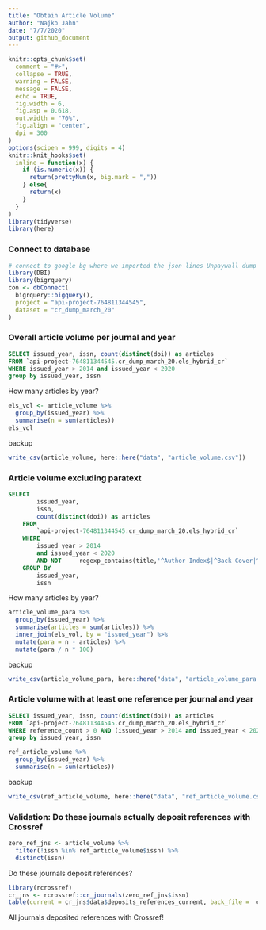 ```yaml
---
title: "Obtain Article Volume"
author: "Najko Jahn"
date: "7/7/2020"
output: github_document
---
```


```r
knitr::opts_chunk$set(
  comment = "#>",
  collapse = TRUE,
  warning = FALSE,
  message = FALSE,
  echo = TRUE,
  fig.width = 6,
  fig.asp = 0.618,
  out.width = "70%",
  fig.align = "center",
  dpi = 300
)
options(scipen = 999, digits = 4)
knitr::knit_hooks$set(
  inline = function(x) {
    if (is.numeric(x)) {
      return(prettyNum(x, big.mark = ","))
    } else{
      return(x)
    }
  }
)
library(tidyverse)
library(here)
```

### Connect to database

```r
# connect to google bg where we imported the json lines Unpaywall dump
library(DBI)
library(bigrquery)
con <- dbConnect(
  bigrquery::bigquery(),
  project = "api-project-764811344545",
  dataset = "cr_dump_march_20"
)
```

### Overall article volume per journal and year

```sql
SELECT issued_year, issn, count(distinct(doi)) as articles
FROM `api-project-764811344545.cr_dump_march_20.els_hybrid_cr`
WHERE issued_year > 2014 and issued_year < 2020
group by issued_year, issn
```

How many articles by year?

```r
els_vol <- article_volume %>%
  group_by(issued_year) %>%
  summarise(n = sum(articles))
els_vol
```

backup

```r
write_csv(article_volume, here::here("data", "article_volume.csv"))
```

### Article volume excluding paratext 

```sql
SELECT
        issued_year,
        issn,
        count(distinct(doi)) as articles     
    FROM
        `api-project-764811344545.cr_dump_march_20.els_hybrid_cr`      
    WHERE
        issued_year > 2014 
        and issued_year < 2020     
        AND NOT     regexp_contains(title,'^Author Index$|^Back Cover|^Contents$|^Contents:|^Cover Image|^Cover Picture|^Editorial Board|^Front Cover|^Frontispiece|^Inside Back Cover|^Inside Cover|^Inside Front Cover|^Issue Information|^List of contents|^Masthead|^Title page')      
    GROUP BY
        issued_year,
        issn
```

How many articles by year?

```r
article_volume_para %>%
  group_by(issued_year) %>%
  summarise(articles = sum(articles)) %>%
  inner_join(els_vol, by = "issued_year") %>%
  mutate(para = n - articles) %>%
  mutate(para / n * 100)
```
backup

```r
write_csv(article_volume_para, here::here("data", "article_volume_para.csv"))
```

### Article volume with at least one reference per journal and year

```sql
SELECT issued_year, issn, count(distinct(doi)) as articles
FROM `api-project-764811344545.cr_dump_march_20.els_hybrid_cr`
WHERE reference_count > 0 AND (issued_year > 2014 and issued_year < 2020)
group by issued_year, issn
```

```r
ref_article_volume %>%
  group_by(issued_year) %>%
  summarise(n = sum(articles))
```

backup

```r
write_csv(ref_article_volume, here::here("data", "ref_article_volume.csv"))
```

### Validation: Do these journals actually deposit references with Crossref

```r
zero_ref_jns <- article_volume %>% 
  filter(!issn %in% ref_article_volume$issn) %>% 
  distinct(issn)
```

Do these journals deposit references?

```r
library(rcrossref)
cr_jns <- rcrossref::cr_journals(zero_ref_jns$issn)
table(current = cr_jns$data$deposits_references_current, back_file =  cr_jns$data$deposits_references_backfile)
```

All journals deposited references with Crossref!